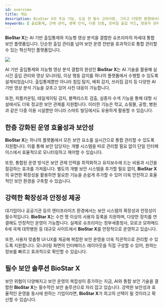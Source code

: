 ```yaml
---
id: overview
title: 개요
description: BioStar X의 주요 기능, 도입 전 필수 고려사항, 그리고 다양한 환경에서의 적용 적합성을 안내합니다. AI 기반 출입통제, 지능형 영상 분석, 통합 보안 관리 등 BioStar X의 핵심 기술과 장점을 이해하고, 귀사의 보안 인프라에 최적화된 도입 여부를 사전에 검토해보세요.
keywords: [ 출입통제, 근태 관리, 생체 인식, 다중 인증, 모바일 출입 카드, 방문자 관리, 데이터 암호화, 보안 API, 기업 보안 ]
---
```


**BioStar X**는 AI 기반 출입통제와 지능형 영상 분석을 결합한 슈프리마의 차세대 통합 보안 플랫폼입니다. 단순한 출입 관리를 넘어 보안 운영 전반을 효과적으로 통합 관리할 수 있는 혁신적인 플랫폼입니다.

<Image src='/img/biostarx-launcher.png' className='none' />

AI 기반 출입통제와 지능형 영상 분석 결합의 완성인 **BioStar X**는 AI 기술을 활용해 실시간 출입 관리와 영상 모니터링, 이상 행동 감지를 하나의 플랫폼에서 수행할 수 있도록 설계되었습니다. 출입통제뿐만 아니라 침입 탐지, 배회 감지, 쓰러짐 감지 등 다양한 AI 기반 영상 분석 기능을 갖추고 있어 사전 대응이 가능합니다. 

또한, 피플카운팅, 테일게이팅 감지, 블랙리스트 검출, 실종자 수색 기능을 통해 대형 시설에서도 더욱 정교한 보안 관제를 지원합니다. 이러한 기능은 학교, 쇼핑몰, 공항, 병원과 같은 다중 이용 시설뿐만 아니라 스마트 빌딩에서도 유용하게 활용할 수 있습니다.

## 한층 강화된 운영 효율성과 보안성

**BioStar X**는 하나의 플랫폼에서 모든 보안 요소를 실시간으로 통합 관리할 수 있도록 지원합니다. 이를 통해 보안 담당자는 개별 시스템을 따로 관리할 필요 없이 단일 인터페이스에서 효율적으로 모니터링하고 제어할 수 있습니다.

또한, 통합된 운영 방식은 보안 관제 인력을 최적화하고 유지보수에 드는 비용과 시간을 절감하는 효과를 가져옵니다. 별도의 개별 보안 시스템을 추가할 필요 없이, **BioStar X**의 유연한 확장성을 활용하면 필요한 기능을 손쉽게 추가할 수 있어 더욱 안전하고 효율적인 보안 환경을 구축할 수 있습니다.

## 강력한 확장성과 안정성 제공

대기업이나 공공기관 등의 엔터프라이즈 환경에서는 보안 시스템의 확장성과 안정성이 필수적입니다. **BioStar X**는 수천 명 이상의 사용자 등록을 지원하며, 다양한 장치를 연결해도 안정적인 운영이 가능합니다. 실제로 슈프리마는 정부세종청사, 모로코 모하메드 6세 국제 대학병원 등 대규모 사이트에서 **BioStar X**를 안정적으로 운영하고 있습니다.

또한, 사용자 맞춤형 UI·UX를 제공해 복잡한 보안 운영을 더욱 직관적으로 관리할 수 있도록 지원합니다. 모니터링 화면의 인터페이스 레이아웃을 직접 구성할 수 있어, 원하는 정보를 빠르고 효과적으로 확인할 수 있습니다.

## 필수 보안 솔루션 **BioStar X**

보안 위협이 다양해지고 보안 운영의 복잡성이 증가하는 지금, AI와 통합 보안 기술을 결합한 **BioStar X**는 필수적인 보안 솔루션으로 자리 잡고 있습니다. 강력한 보안성과 효율적인 운영을 동시에 원하는 기업이라면, **BioStar X**가 최고의 선택이 될 것이라고 확신할 수 있습니다.